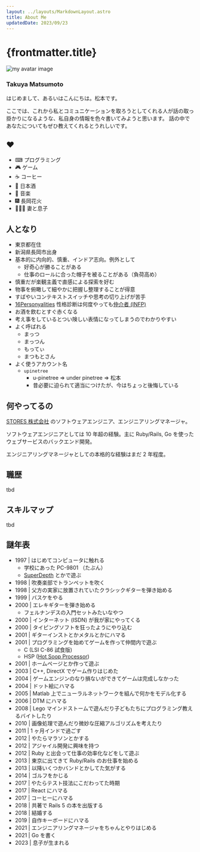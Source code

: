 ```yaml
---
layout: ../layouts/MarkdownLayout.astro
title: About Me
updatedDate: 2023/09/23
---
```




# {frontmatter.title}

<div class="flex sm:flex-row flex-col items-center">
  <img
    class="inline-block flex-shrink-0 h-36 w-36 rounded-full border-[3px] border-spring-green-500 m-0"
    src={avatarImage.src}
    alt="my avatar image"
  />
  <div class="sm:ml-6 sm:mt-0 mt-3">
    <h3 class="m-0 text-3xl font-semibold text-grey-800">Takuya Matsumoto</h3>
  </div>
</div>

はじめまして、あるいはこんにちは。松本です。

ここでは、これから私とコミュニケーションを取ろうとしてくれる人が話の取っ掛かりになるような、私自身の情報を色々書いてみようと思います。
話の中であなたについてもぜひ教えてくれるとうれしいです。

## ❤️

- ⌨ プログラミング
- 🎮 ゲーム
- ☕ コーヒー
- 🍶 日本酒
- 🎸 音楽
- 🎆 長岡花火
- 👨‍👩‍👦 妻と息子

## 人となり

- 東京都在住
- 新潟県長岡市出身
- 基本的に内向的、慎重、インドア志向。例外として
  - 好奇心が勝ることがある
  - 仕事のロールに合った帽子を被ることがある（負荷高め）
- 慎重だが楽観主義で直感による探索を好む
- 物事を俯瞰して細やかに把握し整理することが得意
- すばやいコンテキストスイッチや思考の切り上げが苦手
- [16Personyalities](https://www.16personalities.com/ja) 性格診断は何度やっても[仲介者 (INFP)](https://www.16personalities.com/ja/infp%E5%9E%8B%E3%81%AE%E6%80%A7%E6%A0%BC)
- お酒を飲むとすぐ赤くなる
- 考え事をしているとつい険しい表情になってしまうのでわかりやすい
- よく呼ばれる
  - まっつ
  - まっつん
  - もってぃ
  - まつもとさん
- よく使うアカウント名
  - `upinetree`
    - u-pinetree => under pinetree => 松本
    - 昔必要に迫られて適当につけたが、今はちょっと後悔している

## 何やってるの

[STORES 株式会社](https://www.st.inc/) のソフトウェアエンジニア、エンジニアリングマネージャ。

ソフトウェアエンジニアとしては 10 年超の経験。主に Ruby/Rails, Go を使ったウェブサービスのバックエンド開発。

エンジニアリングマネージャとしての本格的な経験はまだ 2 年程度。

## 職歴

tbd

## スキルマップ

tbd

## 謎年表

- 1997 | はじめてコンピュータに触れる
  - 学校にあった PC-9801 （たぶん）
  - [SuperDepth](http://bio100.jp/game_review/game01.html) とかで遊ぶ
- 1998 | 吹奏楽部でトランペットを吹く
- 1998 | 父方の実家に放置されていたクラシックギターを弾き始める
- 1999 | バスケをやる
- 2000 | エレキギターを弾き始める
  - フェルナンデスの入門セットみたいなやつ
- 2000 | インターネット (ISDN) が我が家にやってくる
- 2000 | タイピングソフトを狂ったようにやり込む
- 2001 | ギターインストとかメタルとかにハマる
- 2001 | プログラミングを始めてゲームを作って仲間内で遊ぶ
  - C (LSI C-86 試食版)
  - HSP ([Hot Soop Processor](https://hsp.tv/))
- 2001 | ホームページとか作って遊ぶ
- 2003 | C++, DirectX でゲーム作りはじめた
- 2004 | ゲームエンジンのなり損ないができてゲームは完成しなかった
- 2004 | ドット絵にハマる
- 2005 | Matlab 上でニューラルネットワークを組んで何かをモデル化する
- 2006 | DTM にハマる
- 2008 | Lego マインドストームで遊んだり子どもたちにプログラミング教えるバイトしたり
- 2010 | 画像処理で遊んだり微妙な圧縮アルゴリズムを考えたり
- 2011 | 1 ヶ月インドで過ごす
- 2012 | やたらマラソンとかする
- 2012 | アジャイル開発に興味を持つ
- 2012 | Ruby と出会って仕事の効率化などをして遊ぶ
- 2013 | 東京に出てきて Ruby/Rails のお仕事を始める
- 2013 | 以降いくつかバンドとかしてた気がする
- 2014 | ゴルフをかじる
- 2017 | やたらテスト技法にこだわってた時期
- 2017 | React にハマる
- 2017 | コーヒーにハマる
- 2018 | 共著で Rails 5 の本を出版する
- 2018 | 結婚する
- 2019 | 自作キーボードにハマる
- 2021 | エンジニアリングマネージャをちゃんとやりはじめる
- 2021 | Go を書く
- 2023 | 息子が生まれる

